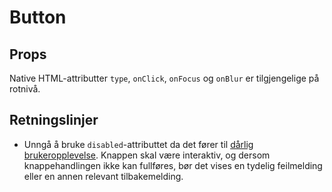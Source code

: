 
<Meta of={ButtonStories} />

# Button

<ComponentLinkRow
  docsHref="https://design.domstol.no/987b33f71/p/802ff0-button/b/32e1a2"
  figmaHref="https://www.figma.com/file/ewqSDmkgqDQ5PyOsRp4V5b/?node-id=155%3A37"
  githubHref="https://github.com/domstolene/designsystem/tree/main/packages/components/src/components/Button"
  storybookHref="https://domstolene.github.io/designsystem/?path=/story/dds-components-button--default"
/>

## Props

<Canvas of={ButtonStories.Default} sourceState="shown" />
<Controls of={ButtonStories.Default} />

Native HTML-attributter `type`, `onClick`, `onFocus` og `onBlur` er tilgjengelige på rotnivå.

## Retningslinjer

- Unngå å bruke `disabled`-attributtet da det fører til [dårlig brukeropplevelse](https://axesslab.com/disabled-buttons-suck/). Knappen skal være interaktiv, og dersom knappehandlingen ikke kan fullføres, bør det vises en tydelig feilmelding eller en annen relevant tilbakemelding.
